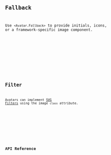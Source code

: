 ---
---




<Preview client:load>
	<Fragment slot="preview">
		<Default client:visible />
	</Fragment>
	<Fragment slot="code">
		<Code code={DefaultRaw} lang="svelte" />
	</Fragment>
</Preview>

## Fallback

Use `<Avatar.Fallback>` to provide initials, icons, or a framework-specific image component.

<Preview client:load>
	<Fragment slot="preview">
		<Fallback client:visible />
	</Fragment>
	<Fragment slot="code">
		<Code code={FallbackRaw} lang="svelte" />
	</Fragment>
</Preview>

## Filter

Avatars can implement [SVG Filters](/docs/guides/cookbook/svg-filters) using the image `class` attribute.

<Preview client:load>
	<Fragment slot="preview">
		<Filter client:visible />
	</Fragment>
	<Fragment slot="code">
		<Code code={FilterRaw} lang="svelte" />
	</Fragment>
</Preview>

## API Reference

<ApiTable />
